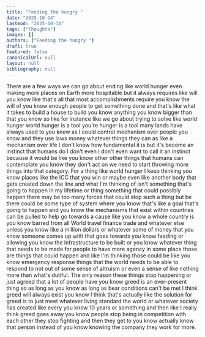 ```yaml
---
title: "Feeding the hungry "
date: "2025-10-14"
lastmod: "2025-10-14"
tags: ["Thoughts"]
images: []
authors: ["Feeding the hungry "]
draft: true
featured: false
canonicalUrl: null
layout: null
bibliography: null
---
```


There are a few ways we can go about ending like world hunger even making more places on Earth more hospitable but it always requires like will you know like that's all that most accomplishments require you know the will of you know enough people to get something done and that's like what it takes to build a house to build you know anything you know bigger than that you know so like for instance like we go about trying to solve like world hunger world hunger is a tool you're hunger is a tool many lands have always used to you know as I could control mechanism over people you know and they use laws money whatever things they can as like a mechanism over life I don't know how fundamental it is but it's become an instinct that humans do I don't even I don't even want to call it an instinct because it would be like you know other other things that humans can contemplate you know they don't act on we need to start throwing more things into that category. For a thing like world hunger I keep thinking you know places like the ICC that you win or maybe even like another body that gets created down the line and what I'm thinking of isn't something that's going to happen in my lifetime or thing something that could possibly happen there may be too many forces that could stop such a thing but be there could be some type of system where you know that's like a goal that's going to happen and you know the mechanisms that exist within countries can be pulled to help go towards a cause like you know a whole country is you know barred from all World travel finance trade and whatever else unless you know like a million dollars or whatever some of money that you know someone comes up with that goes towards you know feeding or allowing you know the infrastructure to be built or you know whatever thing that needs to be made for people to have more agency in some place those are things that could happen and like I'm thinking those could be like you know emergency response things that the world needs to be able to respond to not out of some sense of altruism or even a sense of like nothing more than what's dutiful. The only reason these things stop happening or just agreed that a lot of people have you know greed is an ever-present thing so as long as you know as long as bear conditions can't be met I think greed will always exist you know I think that's actually like the solution for greed is to just meet whatever living standard the world or whatever society has created like every you know 10 years or something and then like I really think greed goes away you know people stop being in competition with each other they stop fighting and then they get to you know actually know that person instead of you know knowing the company they work for more.
